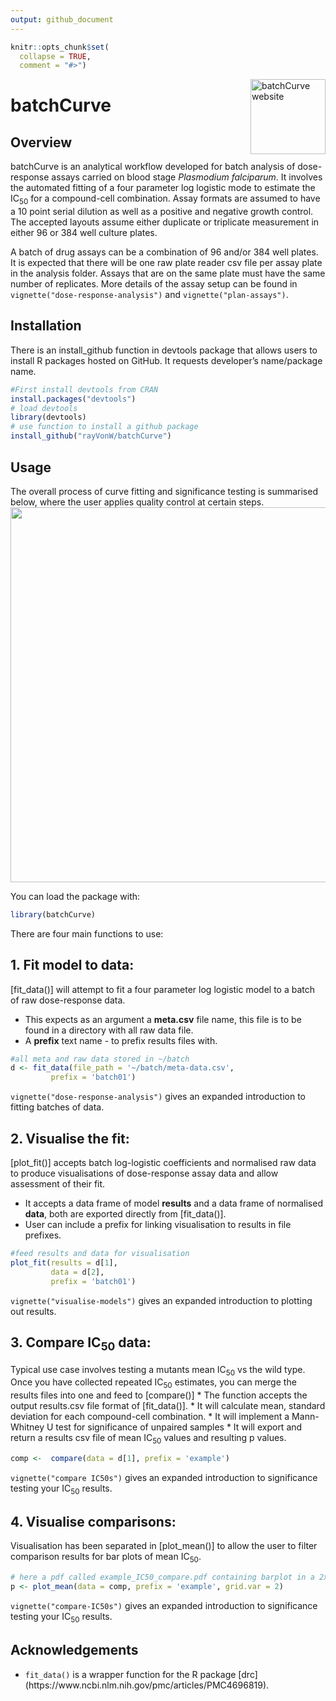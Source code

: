 ```yaml
---
output: github_document
---
```


```r
knitr::opts_chunk$set(
  collapse = TRUE,
  comment = "#>")
```
 
<a href="https://rayvonw.github.io/batchCurve/"><img src="man/figures/logo.png" align="right" height="120" alt="batchCurve website" /></a>

# batchCurve 

## Overview

batchCurve is an analytical workflow developed for batch analysis of dose-response assays carried on blood stage _Plasmodium falciparum_. It involves the automated fitting of a four parameter log logistic mode to estimate the IC~50~ for a compound-cell combination. Assay formats are assumed to have a 10 point serial dilution as well as a positive and negative growth control. The accepted layouts assume either duplicate or triplicate measurement in either 96 or 384 well culture plates.

A batch of drug assays can be a combination of 96 and/or 384 well plates. It is expected that there will be one raw plate reader csv file per assay plate in the analysis folder. Assays that are on the same plate must have the same number of replicates. More details of the assay setup can be found in `vignette("dose-response-analysis")` and `vignette("plan-assays")`.

## Installation

There is an install_github function in devtools package that allows users to install R packages hosted on GitHub. It requests developer’s name/package name.

```r
#First install devtools from CRAN
install.packages("devtools")
# load devtools
library(devtools)
# use function to install a github package
install_github("rayVonW/batchCurve")
```
## Usage

The overall process of curve fitting and significance testing is summarised below, where the user applies quality control at certain steps.
<center>
![](./man/figures/workflow.png){width=600px}
</center>

You can load the package with:

```r
library(batchCurve)
```

There are four main functions to use:

## 1. Fit model to data: 
[fit_data()] will attempt to fit a four parameter log logistic model to a batch of raw dose-response data.

* This expects as an argument a **meta.csv** file name, this file is to be found in a directory with all raw data file.
* A **prefix** text name - to prefix results files with.
  
```r
#all meta and raw data stored in ~/batch
d <- fit_data(file_path = '~/batch/meta-data.csv', 
         prefix = 'batch01')
```
`vignette("dose-response-analysis")` gives an expanded introduction to fitting batches of data.

## 2. Visualise the fit:
[plot_fit()] accepts batch log-logistic coefficients and normalised raw data to produce visualisations of dose-response assay data and allow assessment of their fit. 

  * It accepts a data frame of model **results** and a data frame of normalised **data**, both are exported directly from [fit_data()].
  * User can include a prefix for linking visualisation to results in file prefixes.

```r
#feed results and data for visualisation
plot_fit(results = d[1], 
         data = d[2],
         prefix = 'batch01')
```
`vignette("visualise-models")` gives an expanded introduction to plotting out results.

## 3. Compare IC~50~ data:
Typical use case involves testing a mutants mean IC~50~ vs the wild type. Once you have collected repeated IC~50~ estimates, you can merge the results files into one and feed to [compare()]
    * The function accepts the output results.csv file format of [fit_data()]. 
    * It will calculate mean, standard deviation for each compound-cell combination.
    * It will implement a Mann-Whitney U test for significance of unpaired samples 
    * It will export and return a results csv file of mean IC~50~ values and resulting p values.
    

```r
comp <-  compare(data = d[1], prefix = 'example')

```
`vignette("compare IC50s")` gives an expanded introduction to significance testing your IC~50~ results.

## 4. Visualise comparisons:

Visualisation has been separated in [plot_mean()] to allow the user to filter comparison results for bar plots of mean IC~50~. 

```r
# here a pdf called example_IC50_compare.pdf containing barplot in a 2x2 grid
p <- plot_mean(data = comp, prefix = 'example', grid.var = 2)
```
`vignette("compare-IC50s")` gives an expanded introduction to significance testing your IC~50~ results.

## Acknowledgements

* `fit_data()` is a wrapper function for the R package [drc] (https://www.ncbi.nlm.nih.gov/pmc/articles/PMC4696819).
